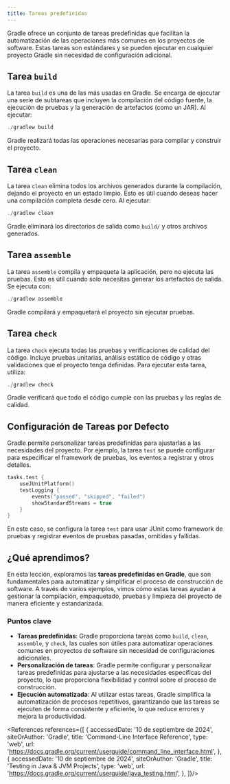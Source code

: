 ```yaml
---
title: Tareas predefinidas
---
```


<ReadingTime />
<GithubRepoLink user="r8vnhill" repo="" />

Gradle ofrece un conjunto de tareas predefinidas que facilitan la automatización de las operaciones más comunes en los
proyectos de software. Estas tareas son estándares y se pueden ejecutar en cualquier proyecto Gradle sin necesidad de
configuración adicional.

## Tarea `build`

La tarea `build` es una de las más usadas en Gradle. Se encarga de ejecutar una serie de subtareas que incluyen la
compilación del código fuente, la ejecución de pruebas y la generación de artefactos (como un JAR). Al ejecutar:

```powershell
./gradlew build
```

Gradle realizará todas las operaciones necesarias para compilar y construir el proyecto.

## Tarea `clean`

La tarea `clean` elimina todos los archivos generados durante la compilación, dejando el proyecto en un estado limpio.
Esto es útil cuando deseas hacer una compilación completa desde cero. Al ejecutar:

```powershell
./gradlew clean
```

Gradle eliminará los directorios de salida como `build/` y otros archivos generados.

## Tarea `assemble`

La tarea `assemble` compila y empaqueta la aplicación, pero no ejecuta las pruebas. Esto es útil cuando solo necesitas
generar los artefactos de salida. Se ejecuta con:

```powershell
./gradlew assemble
```

Gradle compilará y empaquetará el proyecto sin ejecutar pruebas.

## Tarea `check`

La tarea `check` ejecuta todas las pruebas y verificaciones de calidad del código. Incluye pruebas unitarias, análisis
estático de código y otras validaciones que el proyecto tenga definidas. Para ejecutar esta tarea, utiliza:

```powershell
./gradlew check
```

Gradle verificará que todo el código cumple con las pruebas y las reglas de calidad.

## Configuración de Tareas por Defecto

Gradle permite personalizar tareas predefinidas para ajustarlas a las necesidades del proyecto. Por ejemplo, la tarea
`test` se puede configurar para especificar el framework de pruebas, los eventos a registrar y otros detalles.

```kotlin title="convention-plugins/src/main/kotlin/jvm.conventions.gradle.kts"
tasks.test {
    useJUnitPlatform()
    testLogging {
        events("passed", "skipped", "failed")
        showStandardStreams = true
    }
}
```

En este caso, se configura la tarea `test` para usar JUnit como framework de pruebas y registrar eventos de pruebas
pasadas, omitidas y fallidas.

## ¿Qué aprendimos?

En esta lección, exploramos las **tareas predefinidas en Gradle**, que son fundamentales para automatizar y simplificar el proceso de construcción de software. A través de varios ejemplos, vimos cómo estas tareas ayudan a gestionar la compilación, empaquetado, pruebas y limpieza del proyecto de manera eficiente y estandarizada.

### Puntos clave

- **Tareas predefinidas**: Gradle proporciona tareas como `build`, `clean`, `assemble`, y `check`, las cuales son útiles para automatizar operaciones comunes en proyectos de software sin necesidad de configuraciones adicionales.
- **Personalización de tareas**: Gradle permite configurar y personalizar tareas predefinidas para ajustarse a las necesidades específicas del proyecto, lo que proporciona flexibilidad y control sobre el proceso de construcción.
- **Ejecución automatizada**: Al utilizar estas tareas, Gradle simplifica la automatización de procesos repetitivos, garantizando que las tareas se ejecuten de forma consistente y eficiente, lo que reduce errores y mejora la productividad.

<div className="language-card-container">
    <BazelCard link="/docs/build-systems/tasks/default/bazel"/>
    <AntCard link="/docs/build-systems/tasks/default/ant"/>
    <MavenCard link="/docs/build-systems/tasks/default/maven"/>
</div>

<References references={[
    {
        accessedDate: '10 de septiembre de 2024',
        siteOrAuthor: 'Gradle',
        title: 'Command-Line Interface Reference',
        type: 'web',
        url: 'https://docs.gradle.org/current/userguide/command_line_interface.html',
    },
    {
        accessedDate: '10 de septiembre de 2024',
        siteOrAuthor: 'Gradle',
        title: 'Testing in Java & JVM Projects',
        type: 'web',
        url: 'https://docs.gradle.org/current/userguide/java_testing.html',
    },
]}/>
